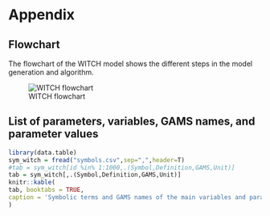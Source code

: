 # Appendix

## Flowchart

The flowchart of the WITCH model shows the different steps in the model generation and algorithm.

![WITCH flowchart](images/flowchart_nov2014.png)


## List of parameters, variables, GAMS names, and parameter values

```r
library(data.table)
sym_witch = fread("symbols.csv",sep=",",header=T)
#tab = sym_witch[id %in% 1:1000,.(Symbol,Definition,GAMS,Unit)]
tab = sym_witch[,.(Symbol,Definition,GAMS,Unit)]
knitr::kable(
tab, booktabs = TRUE,
caption = 'Symbolic terms and GAMS names of the main variables and parameters'
)
```


